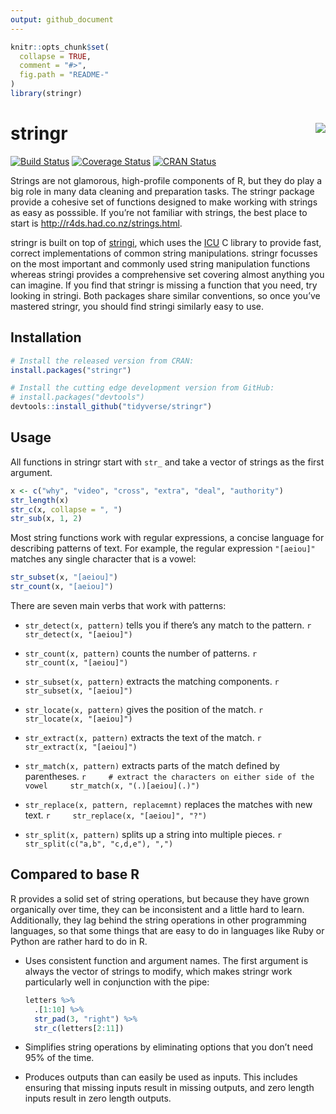 ```yaml
---
output: github_document
---
```


<!-- README.md is generated from README.Rmd. Please edit that file -->

```r
knitr::opts_chunk$set(
  collapse = TRUE,
  comment = "#>",
  fig.path = "README-"
)
library(stringr)
```

# stringr <img src="logo.png" align="right" />

[![Build Status](https://travis-ci.org/tidyverse/stringr.svg?branch=master)](https://travis-ci.org/tidyverse/stringr)
[![Coverage Status](https://img.shields.io/codecov/c/github/tidyverse/stringr/master.svg)](https://codecov.io/github/tidyverse/stringr?branch=master)
[![CRAN Status](http://www.r-pkg.org/badges/version/stringr)](http://cran.r-project.org/package=stringr)

Strings are not glamorous, high-profile components of R, but they do play a big role in many data cleaning and preparation tasks. The stringr package provide a cohesive set of functions designed to make working with strings as easy as posssible. If you're not familiar with strings, the best place to start is <http://r4ds.had.co.nz/strings.html>.

stringr is built on top of [stringi](https://github.com/gagolews/stringi), which uses the [ICU](http://site.icu-project.org) C library to provide fast, correct implementations of common string manipulations. stringr focusses on the most important and commonly used string manipulation functions whereas stringi provides a comprehensive set covering almost anything you can imagine. If you find that stringr is missing a function that you need, try looking in stringi. Both packages share similar conventions, so once you've mastered stringr, you should find stringi similarly easy to use.

## Installation

```R
# Install the released version from CRAN:
install.packages("stringr")

# Install the cutting edge development version from GitHub:
# install.packages("devtools")
devtools::install_github("tidyverse/stringr")
```

## Usage

All functions in stringr start with `str_` and take a vector of strings as the first argument.

```r
x <- c("why", "video", "cross", "extra", "deal", "authority")
str_length(x) 
str_c(x, collapse = ", ")
str_sub(x, 1, 2)
```

Most string functions work with regular expressions, a concise language for describing patterns of text. For example, the regular expression `"[aeiou]"` matches any single character that is a vowel:

```r

str_subset(x, "[aeiou]")
str_count(x, "[aeiou]")
```

There are seven main verbs that work with patterns:

*   `str_detect(x, pattern)` tells you if there's any match to the pattern.
    ```r
    str_detect(x, "[aeiou]")
    ```
    
*   `str_count(x, pattern)` counts the number of patterns.
    ```r
    str_count(x, "[aeiou]")
    ```

*   `str_subset(x, pattern)` extracts the matching components.
    ```r
    str_subset(x, "[aeiou]")
    ```

*   `str_locate(x, pattern)` gives the position of the match.
    ```r
    str_locate(x, "[aeiou]")
    ```

*   `str_extract(x, pattern)` extracts the text of the match.
    ```r
    str_extract(x, "[aeiou]")
    ```

*   `str_match(x, pattern)` extracts parts of the match defined by parentheses.
    ```r
    # extract the characters on either side of the vowel
    str_match(x, "(.)[aeiou](.)")
    ```

*   `str_replace(x, pattern, replacemnt)` replaces the matches with new text.
    ```r
    str_replace(x, "[aeiou]", "?")
    ```

*   `str_split(x, pattern)` splits up a string into multiple pieces.
    ```r
    str_split(c("a,b", "c,d,e"), ",")
    ```

## Compared to base R

R provides a solid set of string operations, but because they have grown organically over time, they can be inconsistent and a little hard to learn. Additionally, they lag behind the string operations in other programming languages, so that some things that are easy to do in languages like Ruby or Python are rather hard to do in R. 

* Uses consistent function and argument names. The first argument is always
  the vector of strings to modify, which makes stringr work particularly well
  in conjunction with the pipe:
  
    ```r
    letters %>%
      .[1:10] %>% 
      str_pad(3, "right") %>%
      str_c(letters[2:11])
    ```

* Simplifies string operations by eliminating options that you don't need
  95% of the time.

* Produces outputs than can easily be used as inputs. This includes ensuring
  that missing inputs result in missing outputs, and zero length inputs
  result in zero length outputs.
